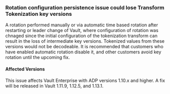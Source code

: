 ### Rotation configuration persistence issue could lose Transform Tokenization key versions

A rotation performed manually or via automatic time based rotation after
restarting or leader change of Vault, where configuration of rotation was
chnaged since the initial configuration of the tokenization transform can
result in the loss of intermediate key versions.  Tokenized values from
these versions would not be decodeable.  It is recommended that customers
who have enabled automatic rotation disable it, and other customers avoid
key rotation until the upcoming fix.

#### Affected Versions

This issue affects Vault Enterprise with ADP versions 1.10.x and higher.  A
fix will be released in Vault 1.11.9, 1.12.5, and 1.13.1.

